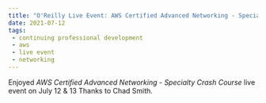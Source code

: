 ```yaml
---
title: "O'Reilly Live Event: AWS Certified Advanced Networking - Specialty Crash Course"
date: 2021-07-12
tags:
 - continuing professional development
 - aws
 - live event
 - networking
---
```


Enjoyed *AWS Certified Advanced Networking - Specialty Crash Course* live event on July 12 & 13 Thanks to Chad Smith.



